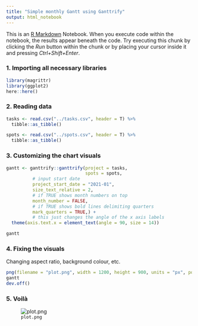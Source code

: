 ```yaml
---
title: "Simple monthly Gantt using Ganttrify"
output: html_notebook
---
```


This is an [R Markdown](http://rmarkdown.rstudio.com) Notebook. When you execute code within the notebook, the results appear beneath the code. 
Try executing this chunk by clicking the *Run* button within the chunk or by placing your cursor inside it and pressing *Ctrl+Shift+Enter*. 

### 1. Importing all necessary libraries 
```r
library(magrittr)
library(ggplot2)
here::here()
```
### 2. Reading data
```r
tasks <- read.csv("../tasks.csv", header = T) %>% 
  tibble::as_tibble()

spots <- read.csv("../spots.csv", header = T) %>% 
  tibble::as_tibble()
```

### 3. Customizing the chart visuals 
```r
gantt <- ganttrify::ganttrify(project = tasks,
                              spots = spots,
          # input start date
          project_start_date = "2021-01",
          size_text_relative = 2, 
          # if TRUE shows month numbers on top
          month_number = FALSE,
          # if TRUE shows bold lines delimiting quarters
          mark_quarters = TRUE,) +
          # this just changes the angle of the x axis labels
  theme(axis.text.x = element_text(angle = 90, size = 14))

gantt
```

### 4. Fixing the visuals

Changing aspect ratio, background colour, etc.

```r
png(filename = "plot.png", width = 1200, height = 900, units = "px", pointsize = 12, res = 72, bg = "white")
gantt
dev.off()
```
### 5. Voilà

![`plot.png`](plot.png)